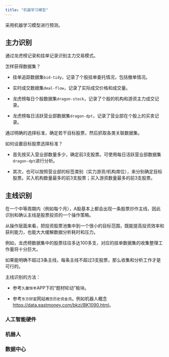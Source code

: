 ```yaml
---
title: "机器学习模型"
---
```


采用机器学习模型进行预测。

## 主力识别

通过龙虎榜记录和挂单记录识别主力交易模式。

怎样获得数据集？

- 挂单追踪数据集`bid-tidy`，记录了个股挂单委托情况，包括撤单情况。

- 实时成交数据集`deal-flow`，记录了实际成交价格和成交量。

- 龙虎榜每日个股数据集`dragon-stock`，记录了个股的机构和游资主力成交记录。

- 龙虎榜每日活跃营业部数据集`dragon-dpt`，记录了营业部在个股上的买卖记录。



通过明确的选择标准，确定若干目标股票，然后抓取各类关联数据集。

如何设置目标股票选择标准？

- 首先按买入营业部数量多少，确定前3支股票。可使用每日活跃营业部数据集`dragon-dpt`进行分析。

- 其次，也可以按照营业部的标签类别（实力游资/机构席位），来分别确定目标股票。买入机构数量最多的前3支股票；买入游资数量最多的前3支股票。

## 主线识别

在一个中等周期内（例如每个月），A股基本上都会出现一条股票炒作主线，因此识别和确认主线是股票投资的一个操作策略。

从操作层面来看，把投资股票池集中到一个很小的目标范围，既能提高投资效率和获利能力，也能大大缓解数据分析耗时和压力。


例如，龙虎榜数据集中的股票往往多达100多支，对应的挂单数据集的收集整理工作量将十分巨大。

如果能明确不超过3条主线，每条主线不超过3支股票，那么收集和分析工作才是可行的。

主线识别的方法：

- 参考`久赢恒丰`APP下的“题材轮动”板块。

- 参考`东方财富`网站`概念历史资金流`。例如机器人概念<https://data.eastmoney.com/bkzj/BK1090.html>。

### 人工智能硬件


### 机器人


### 数据中心







